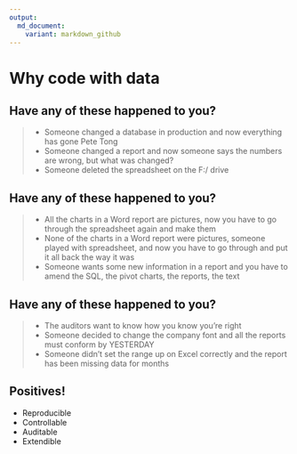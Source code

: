 ```yaml
---
output:
  md_document:
    variant: markdown_github
---
```


# Why code with data

## Have any of these happened to you?
>- Someone changed a database in production and now everything has gone Pete Tong
>- Someone changed a report and now someone says the numbers are wrong, but what was changed?
>- Someone deleted the spreadsheet on the F:/ drive

## Have any of these happened to you?
>- All the charts in a Word report are pictures, now you have to go through the spreadsheet again and make them
>- None of the charts in a Word report were pictures, someone played with spreadsheet, and now you have to go through and put it all back the way it was
>- Someone wants some new information in a report and you have to amend the SQL, the pivot charts, the reports, the text

## Have any of these happened to you?
>- The auditors want to know how you know you're right
>- Someone decided to change the company font and all the reports must conform by YESTERDAY
>- Someone didn't set the range up on Excel correctly and the report has been missing data for months

## Positives!
- Reproducible
- Controllable
- Auditable
- Extendible